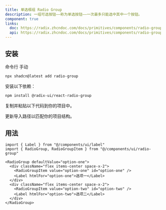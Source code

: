 ```yaml
---
title: 单选框组 Radio Group
description: 一组可选按钮——称为单选按钮——一次最多只能选中其中一个按钮。
component: true
links:
  doc: https://radix.zhcndoc.com/docs/primitives/components/radio-group
  api: https://radix.zhcndoc.com/docs/primitives/components/radio-group#api-reference
---
```


<ComponentPreview
  name="radio-group-demo"
  description="包含 3 个选项的单选框组。"
/>

## 安装

<CodeTabs>

<TabsList>
  <TabsTrigger value="cli">命令行</TabsTrigger>
  <TabsTrigger value="manual">手动</TabsTrigger>
</TabsList>
<TabsContent value="cli">

```bash
npx shadcn@latest add radio-group
```

</TabsContent>

<TabsContent value="manual">

<Steps>

<Step>安装以下依赖：</Step>

```bash
npm install @radix-ui/react-radio-group
```

<Step>复制并粘贴以下代码到你的项目中。</Step>

<ComponentSource name="radio-group" title="components/ui/radio-group.tsx" />

<Step>更新导入路径以匹配你的项目结构。</Step>

</Steps>

</TabsContent>

</CodeTabs>

## 用法

```tsx showLineNumbers
import { Label } from "@/components/ui/label"
import { RadioGroup, RadioGroupItem } from "@/components/ui/radio-group"
```

```tsx showLineNumbers
<RadioGroup defaultValue="option-one">
  <div className="flex items-center space-x-2">
    <RadioGroupItem value="option-one" id="option-one" />
    <Label htmlFor="option-one">选项一</Label>
  </div>
  <div className="flex items-center space-x-2">
    <RadioGroupItem value="option-two" id="option-two" />
    <Label htmlFor="option-two">选项二</Label>
  </div>
</RadioGroup>
```
